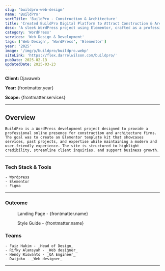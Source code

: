 ```yaml
---
slug: 'buildpro-web-design'
name: 'BuildPro'
sortTitle: 'BuildPro - Construction & Architecture'
title: 'Created BuildPro Digital Platform to Attract Construction & Architecture Clients'
desc: 'A sleek WordPress project using Elementor, crafted as a professional template kit for construction & architecture firms with service-focused design.'
category: 'WordPress'
services: 'Web Design & Development'
tags: ['Web Design', 'WordPress', 'Elementor']
year: '2025'
image: '/img/p/buildpro/buildpro.webp'
siteLink: 'https://flex.darrelwilson.com/buildpro/'
pubDate: 2025-02-13
updatedDate: 2025-03-23
---
```



**Client:** Djavaweb

**Year:** {frontmatter.year}

**Scope:** {frontmatter.services}

---

## Overview

    BuildPro is a WordPress development project designed to provide a professional online presence for construction and architecture firms. The goal was to create an Elementor template kit that showcases services, past projects, and expertise while maintaining a modern and user-friendly experience. The site is structured to highlight credibility, streamline client inquiries, and support business growth.

---

### Tech Stack & Tools

    - Wordpress
    - Elementor
    - Figma

---

### Outcome

<figure>
  <Picture
    src={landingPage}
    alt='high fidelity design'
    formats={['avif', 'webp']}
  />
  <figcaption class='text-center'>
    Landing Page - {frontmatter.name}
  </figcaption>
</figure>

<figure>
  <Picture
    src={styleGuide}
    alt='high fidelity design'
    formats={['avif', 'webp']}
  />
  <figcaption class='text-center'>
    Style Guide - {frontmatter.name}
  </figcaption>
</figure>

### Teams

    - Faiz Hakim - _Head of Design_
    - Rifky Alamsyah - _Web designer_
    - Hendy Riswanto - _QA Engineer_
    - Dwijoko - _Web designer_

---